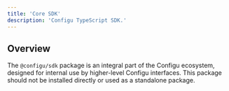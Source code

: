 ```yaml
---
title: 'Core SDK'
description: 'Configu TypeScript SDK.'
---
```


## Overview

The `@configu/sdk` package is an integral part of the Configu ecosystem, designed for internal use by higher-level Configu interfaces. This package should not be installed directly or used as a standalone package.
